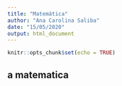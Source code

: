 ```yaml
---
title: "Matemática"
author: "Ana Carolina Saliba"
date: "15/05/2020"
output: html_document
---
```


```r
knitr::opts_chunk$set(echo = TRUE)
```

## a matematica 